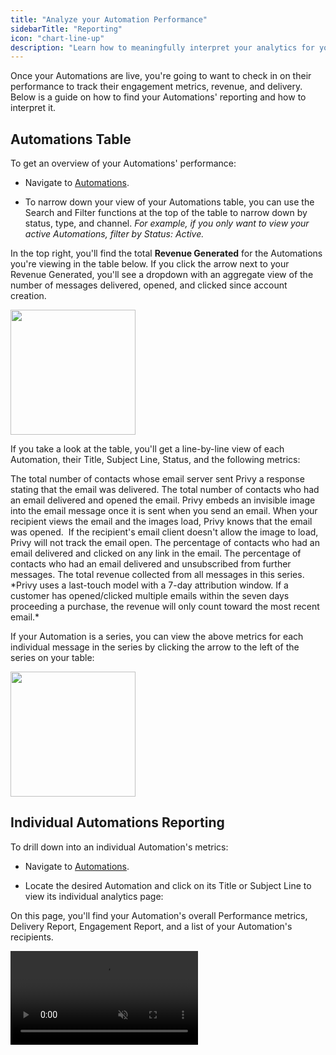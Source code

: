 ```yaml
---
title: "Analyze your Automation Performance"
sidebarTitle: "Reporting"
icon: "chart-line-up"
description: "Learn how to meaningfully interpret your analytics for your automated emails and texts."
---
```


Once your Automations are live, you're going to want to check in on their performance to track their engagement metrics, revenue, and delivery. Below is a guide on how to find your Automations' reporting and how to interpret it.

## Automations Table

To get an overview of your Automations' performance:

* Navigate to [Automations](https://dashboard.privy.com/automations).

* To narrow down your view of your Automations table, you can use the Search and Filter functions at the top of the table to narrow down by status, type, and channel. *For example, if you only want to view your active Automations, filter by Status: Active.*

In the top right, you'll find the total **Revenue Generated** for the Automations you're viewing in the table below. If you click the arrow next to your Revenue Generated, you'll see a dropdown with an aggregate view of the number of messages delivered, opened, and clicked since account creation.

<img height="200" src="/images/automations/automations-revenue-generated.png" />

If you take a look at the table, you'll get a line-by-line view of each Automation, their Title, Subject Line, Status, and the following metrics:

<AccordionGroup>
  <Accordion title="Delivered" defaultOpen={false}>
    The total number of contacts whose email server sent Privy a response stating that the email was delivered.
  </Accordion>

  <Accordion title="Opened" defaultOpen={false}>
    The total number of contacts who had an email delivered and opened the email. Privy embeds an invisible image into the email message once it is sent when you send an email. When your recipient views the email and the images load, Privy knows that the email was opened.  If the recipient's email client doesn't allow the image to load, Privy will not track the email open.
  </Accordion>

  <Accordion title="Clicked" defaultOpen={false}>
    The percentage of contacts who had an email delivered and clicked on any link in the email.
  </Accordion>

  <Accordion title="Unsubscribed" defaultOpen={false}>
    The percentage of contacts who had an email delivered and unsubscribed from further messages.
  </Accordion>

  <Accordion title="Revenue" defaultOpen={false}>
    The total revenue collected from all messages in this series. *Privy uses a last-touch model with a 7-day attribution window. If a customer has opened/clicked multiple emails within the seven days proceeding a purchase, the revenue will only count toward the most recent email.* 
  </Accordion>
</AccordionGroup>

If your Automation is a series, you can view the above metrics for each individual message in the series by clicking the arrow to the left of the series on your table:

<img height="200" src="/images/automations/automation-series-expanded.png" />

## Individual Automations Reporting

To drill down into an individual Automation's metrics:

* Navigate to [Automations](https://dashboard.privy.com/automations).

* Locate the desired Automation and click on its Title or Subject Line to view its individual analytics page:

On this page, you'll find your Automation's overall Performance metrics, Delivery Report, Engagement Report, and a list of your Automation's recipients.

<video autoPlay muted loop playsInline className="automations-analytics" src="/images/automations/automations-analytics.mp4" />

<Note>
  By default, you will be viewing Analytics for all messages in the series. To view the metrics for each individual message, select the specific email from the tabs beneath 'Analytics'.
</Note>

### Performance metrics

At the top of your screen, you'll find an overview of the number of orders, total revenue generated, the number of emails that have been delivered, opened, and clicked since activating your series.

<img height="200" src="/images/automations/email-automation-performance.png" />

### Delivery Report

Below your overall performance metrics, your Delivery Report shows how many emails were sent, delivered, bounced, and rejected. To reveal the exact number that the percentages represent, hover over the bars in the chart. 

<video autoPlay muted loop playsInline className="email-delivery-automations" src="/images/automations/automated-email-delivery.mp4" />

<AccordionGroup>
  <Accordion title="Sent" defaultOpen={false}>
    The number of contacts sent the email minus the rejected recipients. 
  </Accordion>

  <Accordion title="Delivered" defaultOpen={false}>
    The number of contacts which were sent the email and whose email server sent Privy a response stating that the email was delivered.
  </Accordion>

  <Accordion title="Bounced" defaultOpen={false}>
    The number of contacts which were sent the email and had the email bounce back. [Learn more about bounces here.](https://help.privy.com/docs/learn/deliverability/hard-vs-soft-bounces)
  </Accordion>

  <Accordion title="Rejected" defaultOpen={false}>
    The number of contacts that met the email's segment criteria but were not sent the email because they had a malformed address or had previously unsubscribed, bounced, or marked an email as spam.
  </Accordion>
</AccordionGroup>

### Engagement Report

Your Engagement Report shows how recipients interacted with your email once they received it. This report has five metrics that can help you gauge the success of your email. To reveal the exact number that the percentages represent, hover over the bars in the chart. 

<video autoPlay muted loop playsInline className="automations-engagement" src="/images/automations/automated-email-engagement.mp4" />

<AccordionGroup>
  <Accordion title="Delivered" defaultOpen={false}>
    The number of contacts whose email server sent Privy a response stating that the email was delivered.
  </Accordion>

  <Accordion title="Opened" defaultOpen={false}>
    The number of contacts who had the email delivered and opened the email. Privy embeds an invisible image into the email message when you send it. When your recipient views the email and the images load, Privy knows that the email was opened.  If the recipient's email client doesn't allow the image to load, Privy will not track the email open. 
  </Accordion>

  <Accordion title="Clicked" defaultOpen={false}>
    The number of contacts who had the email delivered and clicked on any link in the email. 
  </Accordion>

  <Accordion title="Unsubscribed" defaultOpen={false}>
    The number of contacts who had the email delivered and clicked the unsubscribe link to be unsubscribed from all future messages.
  </Accordion>

  <Accordion title="Reported as Spam" defaultOpen={false}>
    The number of contacts that reported this email as spam. 
  </Accordion>
</AccordionGroup>

### Recipients

Below your Delivery and Engagement Reports, you'll find a table with your Automation's recipients and what date they received the email.

## Abandoned Cart Text Analytics Page

To drill down into your Abandoned Cart Text's performance:

* Navigate to [Automations](https://dashboard.privy.com/automations).

* Locate and select the desired Abandoned Cart Text to view its individual analytics page.

### Performance

At the top of your screen, you'll find an overview of the number of texts sent, clicked, carts saved, and the total revenue generated since activating the automation.

<img height="200" src="/images/automations/ac-text-performance.png" />

### Delivery Report

Below your overall performance, your Delivery Report shows how many texts were sent, delivered, clicked, and unsubscribed. To reveal the exact number that the percentages represent, hover over the bars in the chart. 

<video autoPlay muted loop playsInline className="ac-text-delivery" src="/images/automations/ac-text-delivery.mp4" />

<AccordionGroup>
  <Accordion title="Sent" defaultOpen={false}>
    The number of text messages sent since the Abandoned Cart Text was activated.
  </Accordion>

  <Accordion title="Delivered" defaultOpen={false}>
    The number of text messages that were successfully delivered via the contact's phone carrier.
  </Accordion>

  <Accordion title="Clicked" defaultOpen={false}>
    The number of text messages in which the contact clicked on the short link within the message.
  </Accordion>

  <Accordion title="Unsubscribed" defaultOpen={false}>
    The number of contacts which responded to your Abandoned Cart Text with the word 'STOP' to unsubscribe from all future texts.
  </Accordion>
</AccordionGroup>

## Attribution Model

In marketing, attribution refers to identifying and assigning credit to the various touch points a customer interacts with before making a purchase. It can help you understand which marketing efforts are driving conversions and generating revenue.

Privy attributes an order if a contact engages (opens or clicks) with a marketing message and completes the order within 7 days.&#x20;

There are a few more points to keep in mind:

* **Last Touch Attribution:** Orders are attributed to the last message a contact engaged with. For example, if a subscriber opens a Campaign email and later opens an Abandoned Cart Automation email before purchasing, the order is attributed to the Abandoned Cart Automation.

* **Multi-Channel Attribution:** Privy evaluates each channel's attribution window separately when using multiple message channels (SMS or email). This determines if either channel should receive revenue attribution at the time of purchase.

* **Conversion Window:** The conversion window for both email and SMS is 7 days, starting from the moment of engagement.

* **Contact-based Attribution:** Privy uses a contact’s email address and phone number to attribute an order back to a contact. 

<Info>
  For more information on how Privy's attribution model works, [check out this FAQ article](https://help.privy.com/docs/learn/email-campaigns/privy-attribution-model).
</Info>
